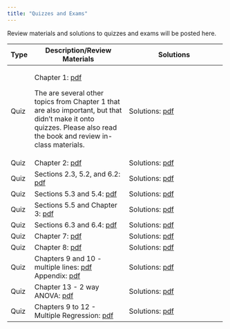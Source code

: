 ```yaml
---
title: "Quizzes and Exams"
---
```


Review materials and solutions to quizzes and exams will be posted here.

+------+----------------------------------------------------------+---------------------------------------------------------------+
| Type | Description/Review Materials                             | Solutions                                                     |
+======+==========================================================+===============================================================+
| Quiz | Chapter 1: [pdf](exams/ch1/stat242_quizzes.pdf)          | Solutions: [pdf](exams/ch1/stat242_quiz_solutions.pdf)        |
|      |                                                          |                                                               |
|      | The are several other topics from Chapter 1 that are also|                                                               |
|      | important, but that didn't make it onto quizzes. Please  |                                                               |
|      | also read the book and review in-class materials.        |                                                               |
+------+----------------------------------------------------------+---------------------------------------------------------------+
| Quiz | Chapter 2: [pdf](exams/ch2/stat242_quizzes.pdf)          |Solutions: [pdf](exams/ch2/stat242_quiz_solutions.pdf)         |
+------+----------------------------------------------------------+---------------------------------------------------------------+
| Quiz | Sections 2.3, 5.2, and 6.2:                              |Solutions: [pdf](exams/Ch52_62/stat242_quiz_solutions.pdf)     |
|      | [pdf](exams/Ch52_62/stat242_quizzes.pdf)                 |                                                               |
+------+----------------------------------------------------------+---------------------------------------------------------------+
| Quiz | Sections 5.3 and 5.4:                                    |Solutions: [pdf](exams/ch53_54/stat242_quiz_solutions.pdf)     |
|      | [pdf](exams/ch53_54/stat242_quizzes.pdf)                 |                                                               |
+------+----------------------------------------------------------+---------------------------------------------------------------+
| Quiz | Sections 5.5 and Chapter 3:                              |Solutions: [pdf](exams/ch55_3/stat242_quiz_solutions.pdf)      |
|      | [pdf](exams/ch55_3/stat242_quizzes.pdf)                  |                                                               |
+------+----------------------------------------------------------+---------------------------------------------------------------+
| Quiz | Sections 6.3 and 6.4:                                    |Solutions: [pdf](exams/ch63_64/stat242_quiz_solutions.pdf)     |
|      | [pdf](exams/ch63_64/stat242_quizzes.pdf)                 |                                                               |
+------+----------------------------------------------------------+---------------------------------------------------------------+
| Quiz | Chapter 7:                                               |Solutions: [pdf](exams/ch7/stat242_quiz_solutions.pdf)         |
|      | [pdf](exams/ch7/stat242_quizzes.pdf)                     |                                                               |
+------+----------------------------------------------------------+---------------------------------------------------------------+
| Quiz | Chapter 8:                                               |Solutions: [pdf](exams/ch8/stat242_quiz_solutions.pdf)         |
|      | [pdf](exams/ch8/stat242_quizzes.pdf)                     |                                                               |
+------+----------------------------------------------------------+---------------------------------------------------------------+
| Quiz | Chapters 9 and 10 - multiple lines:                      |Solutions: [pdf](exams/ch9_10_lines/stat242_quiz_solutions.pdf)|
|      | [pdf](exams/ch9_10_lines/stat242_quizzes.pdf)            |                                                               |
|      | Appendix:                                                |                                                               |
|      | [pdf](exams/ch9_10_lines/stat242_quiz_appendix.pdf)      |                                                               |
+------+----------------------------------------------------------+---------------------------------------------------------------+
| Quiz | Chapter 13 - 2 way ANOVA:                                |Solutions: [pdf](exams/ch13/stat242_quiz_solutions.pdf)        |
|      | [pdf](exams/ch13/stat242_quizzes.pdf)                    |                                                               |
+------+----------------------------------------------------------+---------------------------------------------------------------+
| Quiz | Chapters 9 to 12 - Multiple Regression:                  |Solutions: [pdf](exams/ch9_to_12/stat242_quiz_solutions.pdf)   |
|      | [pdf](exams/ch9_to_12/stat242_quizzes.pdf)               |                                                               |
+------+----------------------------------------------------------+---------------------------------------------------------------+
